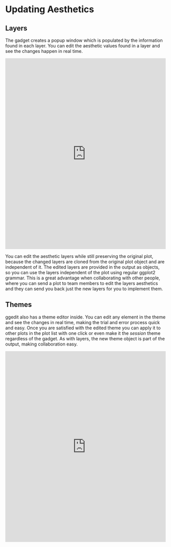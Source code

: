# Updating Aesthetics

## Layers
The gadget creates a popup window which is populated by the information found in each layer. You can edit the aesthetic values found in a layer and see the changes happen in real time.

<iframe width="100%" height="600" src="https://www.youtube.com/embed/OvMWCHpCmaI" frameborder="0" allowfullscreen></iframe>

You can edit the aesthetic layers while still preserving the original plot, because the changed layers are cloned from the original plot object and are independent of it. The edited layers are provided in the output as objects, so you can use the layers independent of the plot using regular ggplot2 grammar. This is a great advantage when collaborating with other people, where you can send a plot to team members to edit the layers aesthetics and they can send you back just the new layers for you to implement them. 

## Themes
ggedit also has a theme editor inside. You can edit any element in the theme and see the changes in real time, making the trial and error process quick and easy. Once you are satisfied with the edited theme you can apply it to other plots in the plot list with one click or even make it the <em>session</em> theme regardless of the gadget. As with layers, the new theme object is part of the output, making collaboration easy.

<iframe width="100%" height="600" src="https://www.youtube.com/embed/813QxbsrvLM" frameborder="0" allowfullscreen></iframe>